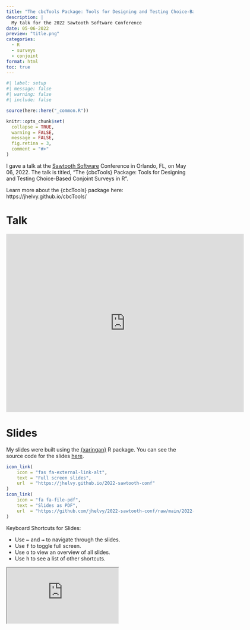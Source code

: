 ```yaml
---
title: "The cbcTools Package: Tools for Designing and Testing Choice-Based Conjoint Surveys in R"
description: |
  My talk for the 2022 Sawtooth Software Conference
date: 05-06-2022
preview: "title.png"
categories:
  - R
  - surveys
  - conjoint
format: html
toc: true
---
```


```r
#| label: setup
#| message: false
#| warning: false
#| include: false

source(here::here("_common.R"))

knitr::opts_chunk$set(
  collapse = TRUE,
  warning = FALSE,
  message = FALSE,
  fig.retina = 3,
  comment = "#>"
)
```

I gave a talk at the [Sawtooth Software](https://sawtoothsoftware.com/) Conference in Orlando, FL, on May 06, 2022. The talk is titled, "The {cbcTools} Package: Tools for Designing and Testing Choice-Based Conjoint Surveys in R".

Learn more about the {cbcTools} package here: https://jhelvy.github.io/cbcTools/

# Talk 

<iframe width="640" height="480" src="https://www.youtube.com/embed/tM5dmIrmCJI" title="YouTube video player" frameborder="0" allow="accelerometer; autoplay; clipboard-write; encrypted-media; gyroscope; picture-in-picture" allowfullscreen></iframe>

# Slides

My slides were built using the [{xaringan}](https://github.com/yihui/xaringan) R package. You can see the source code for the slides [here](https://github.com/jhelvy/2022-sawtooth-conf).

```r
icon_link(
    icon = "fas fa-external-link-alt",
    text = "Full screen slides",
    url  = "https://jhelvy.github.io/2022-sawtooth-conf"
)
icon_link(
    icon = "fa fa-file-pdf",
    text = "Slides as PDF",
    url  = "https://github.com/jhelvy/2022-sawtooth-conf/raw/main/2022-sawtooth-conf.pdf"
)
```

Keyboard Shortcuts for Slides:

- Use <kbd>←</kbd> and <kbd>→</kbd> to navigate through the slides.
- Use <kbd>f</kbd> to toggle full screen.
- Use <kbd>o</kbd> to view an overview of all slides.
- Use <kbd>h</kbd> to see a list of other shortcuts.

::: golden-ratio-wrapper
<iframe class="golden-ratio-iframe" src="https://jhelvy.github.io/2022-sawtooth-conf/index.html"></iframe>
:::

